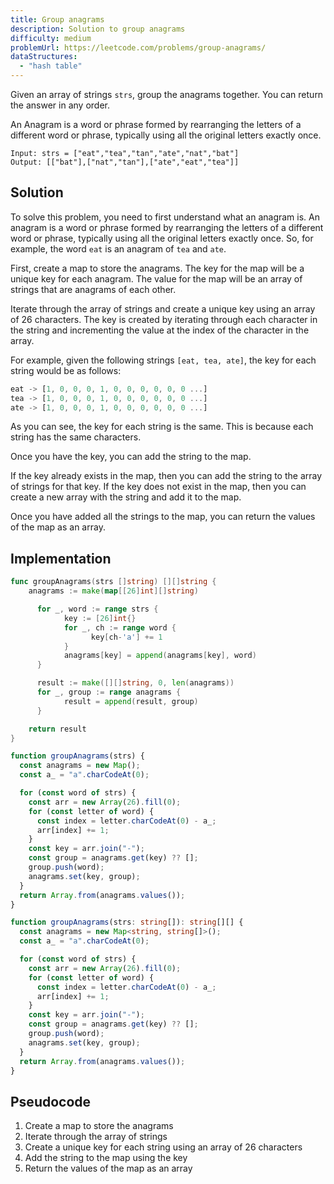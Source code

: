 ```yaml
---
title: Group anagrams
description: Solution to group anagrams
difficulty: medium
problemUrl: https://leetcode.com/problems/group-anagrams/
dataStructures:
  - "hash table"
---
```



Given an array of strings `strs`, group the anagrams together. You can return the answer in any order.

An Anagram is a word or phrase formed by rearranging the letters of a different word or phrase, typically using all the original letters exactly once.

```
Input: strs = ["eat","tea","tan","ate","nat","bat"]
Output: [["bat"],["nat","tan"],["ate","eat","tea"]]
```

## Solution

To solve this problem, you need to first understand what an anagram is. An anagram is a word or phrase formed by rearranging the letters of a different word or phrase, typically using all the original letters exactly once. So, for example, the word `eat` is an anagram of `tea` and `ate`.

First, create a map to store the anagrams. The key for the map will be a unique key for each anagram. The value for the map will be an array of strings that are anagrams of each other.

Iterate through the array of strings and create a unique key using an array of 26 characters. The key is created by iterating through each character in the string and incrementing the value at the index of the character in the array.

For example, given the following strings `[eat, tea, ate]`, the key for each string would be as follows:

```js
eat -> [1, 0, 0, 0, 1, 0, 0, 0, 0, 0, 0 ...]
tea -> [1, 0, 0, 0, 1, 0, 0, 0, 0, 0, 0 ...]
ate -> [1, 0, 0, 0, 1, 0, 0, 0, 0, 0, 0 ...]
```

As you can see, the key for each string is the same. This is because each string has the same characters.

Once you have the key, you can add the string to the map.

If the key already exists in the map, then you can add the string to the array of strings for that key. If the key does not exist in the map, then you can create a new array with the string and add it to the map.

Once you have added all the strings to the map, you can return the values of the map as an array.

## Implementation

<Tabs>
  <TabItem label="go">

```go
func groupAnagrams(strs []string) [][]string {
    anagrams := make(map[[26]int][]string)

	  for _, word := range strs {
		    key := [26]int{}
		    for _, ch := range word {
			      key[ch-'a'] += 1
		    }
		    anagrams[key] = append(anagrams[key], word)
	  }

	  result := make([][]string, 0, len(anagrams))
	  for _, group := range anagrams {
		    result = append(result, group)
	  }

	return result
}
```

  </TabItem>
  <TabItem label="js">

```js
function groupAnagrams(strs) {
  const anagrams = new Map();
  const a_ = "a".charCodeAt(0);

  for (const word of strs) {
    const arr = new Array(26).fill(0);
    for (const letter of word) {
      const index = letter.charCodeAt(0) - a_;
      arr[index] += 1;
    }
    const key = arr.join("-");
    const group = anagrams.get(key) ?? [];
    group.push(word);
    anagrams.set(key, group);
  }
  return Array.from(anagrams.values());
}
```

  </TabItem>
  <TabItem label="ts">

```ts
function groupAnagrams(strs: string[]): string[][] {
  const anagrams = new Map<string, string[]>();
  const a_ = "a".charCodeAt(0);

  for (const word of strs) {
    const arr = new Array(26).fill(0);
    for (const letter of word) {
      const index = letter.charCodeAt(0) - a_;
      arr[index] += 1;
    }
    const key = arr.join("-");
    const group = anagrams.get(key) ?? [];
    group.push(word);
    anagrams.set(key, group);
  }
  return Array.from(anagrams.values());
}
```

  </TabItem>
</Tabs>

## Pseudocode

1. Create a map to store the anagrams
2. Iterate through the array of strings
3. Create a unique key for each string using an array of 26 characters
4. Add the string to the map using the key
5. Return the values of the map as an array
